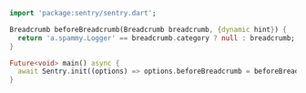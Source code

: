```dart
import 'package:sentry/sentry.dart';

Breadcrumb beforeBreadcrumb(Breadcrumb breadcrumb, {dynamic hint}) {
  return 'a.spammy.Logger' == breadcrumb.category ? null : breadcrumb;
}

Future<void> main() async {
  await Sentry.init((options) => options.beforeBreadcrumb = beforeBreadcrumb);
}
```
